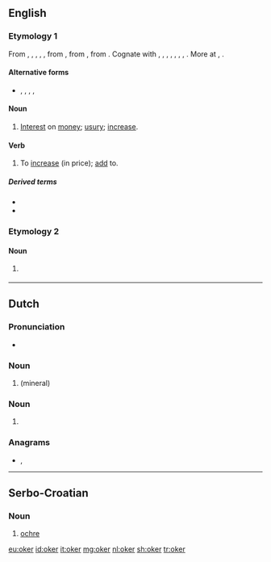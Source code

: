 {{also|øker}}
==English==

===Etymology 1===
From {{etyl|enm|en}} {{m|enm|oker}}, {{m|enm|okur}}, {{m|enm|okir}}, {{m|enm|okyr}}, {{m|enm|ocker}}, from {{etyl|non|en}} {{m|non|ókr||usury}}, from {{etyl|gem-pro|en}} {{m|gem-pro|*wōkraz||progeny, earnings, profit}}, from {{etyl|ine-pro|en}} {{m|ine-pro|*h₂weg-||to add, increase}}. Cognate with {{cog|sco|ocker||usury}}, {{cog|is|ókur||usury}}, {{cog|sv|ocker||usury}}, {{cog|de|Wucher||usury, profiteering, racket}}, {{cog|nl|woeker||usury}}, {{cog|ang|wōcor||increase, growth, fruit, usury}}, {{cog|got|𐍅𐍉𐌺𐍂𐍃||interest, usury, tax}}, {{cog|la|augere||to increase}}. More at {{l|en|eke}}, {{l|en|wax}}.

====Alternative forms====
* {{l|en|ocker}}, {{l|en|occur}}, {{l|en|ockar}}, {{l|en|okir}}, {{l|en|okkir}}

====Noun====
{{en-noun}}

# {{label|en|Now|_|chiefly|_|dialectal}} [[interest|Interest]] on [[money]]; [[usury]]; [[increase]].

====Verb====
{{en-verb}}

# {{label|en|transitive|Now|_|chiefly|_|dialectal}} To [[increase]] (in price); [[add]] to.

=====Derived terms=====
* {{l|en|okerer}}
* {{l|en|okering}}

===Etymology 2===

====Noun====
{{en-noun}}

# {{label|en|mineralogy}} {{alternative form of|ocher|lang=en}}

{{Webster 1913}}

----

==Dutch==

===Pronunciation===
* {{audio|nl-oker.ogg|oker|lang=nl}}

===Noun===
{{nl-noun|m|-s|-}}

# {{l|en|ochre}} (mineral)

===Noun===
{{nl-noun|n|-|-}}

# {{l|en|ochre}} {{gloss|colour}}

===Anagrams===
* {{l|nl|roek}}, {{l|nl|roke}}

----

==Serbo-Croatian==

===Noun===
{{sh-noun|r|g=m|окер}}

# [[ochre]]

[[eu:oker]]
[[id:oker]]
[[it:oker]]
[[mg:oker]]
[[nl:oker]]
[[sh:oker]]
[[tr:oker]]